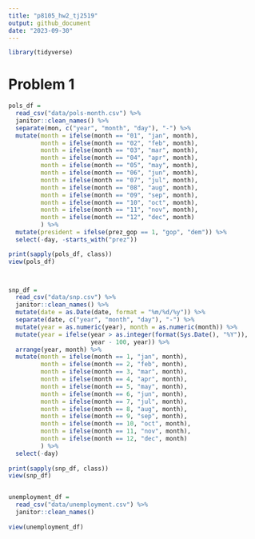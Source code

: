 ```yaml
---
title: "p8105_hw2_tj2519"
output: github_document
date: "2023-09-30"
---
```

```r
library(tidyverse)
```


# Problem 1
```r
pols_df = 
  read_csv("data/pols-month.csv") %>% 
  janitor::clean_names() %>% 
  separate(mon, c("year", "month", "day"), "-") %>% 
  mutate(month = ifelse(month == "01", "jan", month),
         month = ifelse(month == "02", "feb", month),
         month = ifelse(month == "03", "mar", month),
         month = ifelse(month == "04", "apr", month),
         month = ifelse(month == "05", "may", month),
         month = ifelse(month == "06", "jun", month),
         month = ifelse(month == "07", "jul", month),
         month = ifelse(month == "08", "aug", month),
         month = ifelse(month == "09", "sep", month),
         month = ifelse(month == "10", "oct", month),
         month = ifelse(month == "11", "nov", month),
         month = ifelse(month == "12", "dec", month)
         ) %>% 
  mutate(president = ifelse(prez_gop == 1, "gop", "dem")) %>% 
  select(-day, -starts_with("prez"))

print(sapply(pols_df, class))
view(pols_df)



snp_df = 
  read_csv("data/snp.csv") %>% 
  janitor::clean_names() %>% 
  mutate(date = as.Date(date, format = "%m/%d/%y")) %>% 
  separate(date, c("year", "month", "day"), "-") %>% 
  mutate(year = as.numeric(year), month = as.numeric(month)) %>% 
  mutate(year = ifelse(year > as.integer(format(Sys.Date(), "%Y")), 
                       year - 100, year)) %>% 
  arrange(year, month) %>% 
  mutate(month = ifelse(month == 1, "jan", month),
         month = ifelse(month == 2, "feb", month),
         month = ifelse(month == 3, "mar", month),
         month = ifelse(month == 4, "apr", month),
         month = ifelse(month == 5, "may", month),
         month = ifelse(month == 6, "jun", month),
         month = ifelse(month == 7, "jul", month),
         month = ifelse(month == 8, "aug", month),
         month = ifelse(month == 9, "sep", month),
         month = ifelse(month == 10, "oct", month),
         month = ifelse(month == 11, "nov", month),
         month = ifelse(month == 12, "dec", month)
         ) %>%
  select(-day)
  
print(sapply(snp_df, class))
view(snp_df)


unemployment_df = 
  read_csv("data/unemployment.csv") %>% 
  janitor::clean_names() 
  
view(unemployment_df)
```

